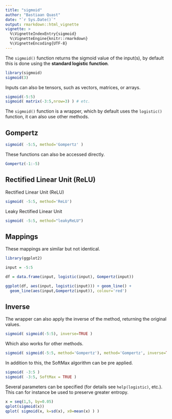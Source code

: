 ```yaml
---
title: "sigmoid"
author: "Bastiaan Quast"
date: "`r Sys.Date()`"
output: rmarkdown::html_vignette
vignette: >
  %\VignetteIndexEntry{sigmoid}
  %\VignetteEngine{knitr::rmarkdown}
  %\VignetteEncoding{UTF-8}
---
```


The `sigmoid()` function returns the sigmoid value of the input(s), by default this is done using the **standard logistic function**.

```r
library(sigmoid)
sigmoid(3)
```

Inputs can also be tensors, such as vectors, matrices, or arrays.

```r
sigmoid(-5:5)
sigmoid( matrix(-3:5,nrow=3) ) # etc.
```

The `sigmoid()` function is a wrapper, which by default uses the `logistic()` function, it can also use other methods.

## Gompertz

```r
sigmoid( -5:5, method='Gompertz' )
```

These functions can also be accessed directly.

```r
Gompertz(-1:-5)
```

## Rectified Linear Unit (ReLU)

Rectified Linear Unit (ReLU)

```r
sigmoid( -5:5, method='ReLU')
```

Leaky Rectified Linear Unit

```r
sigmoid( -5:5, method="leakyReLU")
```

## Mappings

These mappings are similar but not identical.

```r
library(ggplot2)

input = -5:5

df = data.frame(input, logistic(input), Gompertz(input))

ggplot(df, aes(input, logistic(input))) + geom_line() +
  geom_line(aes(input,Gompertz(input)), colour='red')
```

## Inverse

The wrapper can also apply the inverse of the method, returning the original values.

```r
sigmoid( sigmoid(-5:5), inverse=TRUE )
```

Which also works for other methods.

```r
sigmoid( sigmoid(-5:5, method='Gompertz'), method='Gompertz', inverse=TRUE )
```

In addition to this, the SoftMax algorithm can be pre applied.

```r
sigmoid( -3:5 )
sigmoid( -3:5, SoftMax = TRUE )
```

Several parameters can be specified (for details see `help(logistic)`, etc.). This can for instance be used to preserve greater entropy.

```r
x = seq(1,5, by=0.05)
qplot(sigmoid(x))
qplot( sigmoid(x, k=sd(x), x0=mean(x) ) )
```
